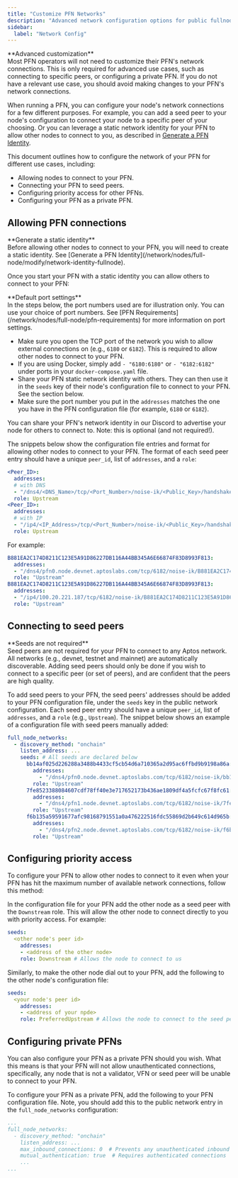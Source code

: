 ```yaml
---
title: "Customize PFN Networks"
description: "Advanced network configuration options for public fullnodes (PFN) including seed peers, static identities, and private network setups."
sidebar:
  label: "Network Config"
---
```



<Aside type="caution">
  **Advanced customization**<br />
  Most PFN operators will not need to customize their PFN's network connections. This is only required
  for advanced use cases, such as connecting to specific peers, or configuring a private PFN. If you do
  not have a relevant use case, you should avoid making changes to your PFN's network connections.
</Aside>

When running a PFN, you can configure your node's network connections for a few different purposes.
For example, you can add a seed peer to your node's configuration to connect your node to a specific
peer of your choosing. Or you can leverage a static network identity for your PFN to allow other nodes
to connect to you, as described in [Generate a PFN Identity](/network/nodes/full-node/modify/network-identity-fullnode).

This document outlines how to configure the network of your PFN for different use cases, including:

- Allowing nodes to connect to your PFN.
- Connecting your PFN to seed peers.
- Configuring priority access for other PFNs.
- Configuring your PFN as a private PFN.

## Allowing PFN connections

<Aside type="note">
  **Generate a static identity**<br />
  Before allowing other nodes to connect to your PFN, you will need to create a static identity. See [Generate a PFN Identity](/network/nodes/full-node/modify/network-identity-fullnode).
</Aside>

Once you start your PFN with a static identity you can allow others to connect to your PFN:

<Aside type="note">
  **Default port settings**<br />
  In the steps below, the port numbers used are for illustration only. You can use your choice of port numbers.
  See [PFN Requirements](/network/nodes/full-node/pfn-requirements) for more information on port settings.
</Aside>

- Make sure you open the TCP port of the network you wish to allow external connections on (e.g., `6180` or `6182`).
  This is required to allow other nodes to connect to your PFN.
- If you are using Docker, simply add `- "6180:6180"` or `- "6182:6182"` under ports in your `docker-compose.yaml` file.
- Share your PFN static network identity with others. They can then use it in the `seeds` key of their node's
  configuration file to connect to your PFN. See the section below.
- Make sure the port number you put in the `addresses` matches the one you have in the PFN configuration file
  (for example, `6180` or `6182`).

<Aside type="note">
  You can share your PFN's network identity in our Discord to advertise your node for others to connect to. Note:
  this is optional (and not required!).
</Aside>

The snippets below show the configuration file entries and format for allowing other nodes to connect to your PFN.
The format of each seed peer entry should have a unique `peer_id`, list of `addresses`, and a `role`:

```yaml filename="docker-compose.yaml"
<Peer_ID>:
  addresses:
  # with DNS
  - "/dns4/<DNS_Name>/tcp/<Port_Number>/noise-ik/<Public_Key>/handshake/0"
  role: Upstream
<Peer_ID>:
  addresses:
  # with IP
  - "/ip4/<IP_Address>/tcp/<Port_Number>/noise-ik/<Public_Key>/handshake/0"
  role: Upstream
```

For example:

```yaml filename="docker-compose.yaml"
B881EA2C174D8211C123E5A91D86227DB116A44BB345A6E66874F83D8993F813:
  addresses:
  - "/dns4/pfn0.node.devnet.aptoslabs.com/tcp/6182/noise-ik/B881EA2C174D8211C123E5A91D86227DB116A44BB345A6E66874F83D8993F813/handshake/0"
  role: "Upstream"
B881EA2C174D8211C123E5A91D86227DB116A44BB345A6E66874F83D8993F813:
  addresses:
  - "/ip4/100.20.221.187/tcp/6182/noise-ik/B881EA2C174D8211C123E5A91D86227DB116A44BB345A6E66874F83D8993F813/handshake/0"
  role: "Upstream"
```

## Connecting to seed peers

<Aside type="caution">
  **Seeds are not required**<br />
  Seed peers are not required for your PFN to connect to any Aptos network. All networks (e.g., devnet, testnet
  and mainnet) are automatically discoverable. Adding seed peers should only be done if you wish to
  connect to a specific peer (or set of peers), and are confident that the peers are high quality.
</Aside>

To add seed peers to your PFN, the seed peers' addresses should be added to your PFN configuration file, under
the `seeds` key in the public network configuration. Each seed peer entry should have a unique `peer_id`, list of
`addresses`, and a `role` (e.g., `Upstream`). The snippet below shows an example
of a configuration file with seed peers manually added:

```yaml
full_node_networks:
  - discovery_method: "onchain"
    listen_address: ...
    seeds: # All seeds are declared below
      bb14af025d226288a3488b4433cf5cb54d6a710365a2d95ac6ffbd9b9198a86a:
        addresses:
          - "/dns4/pfn0.node.devnet.aptoslabs.com/tcp/6182/noise-ik/bb14af025d226288a3488b4433cf5cb54d6a710365a2d95ac6ffbd9b9198a86a/handshake/0"
        role: "Upstream"
      7fe8523388084607cdf78ff40e3e717652173b436ae1809df4a5fcfc67f8fc61:
        addresses:
          - "/dns4/pfn1.node.devnet.aptoslabs.com/tcp/6182/noise-ik/7fe8523388084607cdf78ff40e3e717652173b436ae1809df4a5fcfc67f8fc61/handshake/0"
        role: "Upstream"
      f6b135a59591677afc98168791551a0a476222516fdc55869d2b649c614d965b:
        addresses:
          - "/dns4/pfn2.node.devnet.aptoslabs.com/tcp/6182/noise-ik/f6b135a59591677afc98168791551a0a476222516fdc55869d2b649c614d965b/handshake/0"
        role: "Upstream"
```

## Configuring priority access

To configure your PFN to allow other nodes to connect to it even when your PFN has hit the maximum number
of available network connections, follow this method:

In the configuration file for your PFN add the other node as a seed peer with the `Downstream` role.
This will allow the other node to connect directly to you with priority access. For example:

```yaml
seeds:
  <other node's peer id>
    addresses:
    - <address of the other node>
    role: Downstream # Allows the node to connect to us
```

Similarly, to make the other node dial out to your PFN, add the following to the other node's configuration file:

```yaml
seeds:
  <your node's peer id>
    addresses:
    - <address of your npde>
    role: PreferredUpstream # Allows the node to connect to the seed peer
```

## Configuring private PFNs

You can also configure your PFN as a private PFN should you wish. What this means is that your PFN will
not allow unauthenticated connections, specifically, any node that is not a validator, VFN or seed peer
will be unable to connect to your PFN.

To configure your PFN as a private PFN, add the following to your PFN configuration file. Note, you
should add this to the public network entry in the `full_node_networks` configuration:

```yaml
...
full_node_networks:
  - discovery_method: "onchain"
    listen_address: ...
    max_inbound_connections: 0  # Prevents any unauthenticated inbound connections
    mutual_authentication: true  # Requires authenticated connections
    ...
...
```
